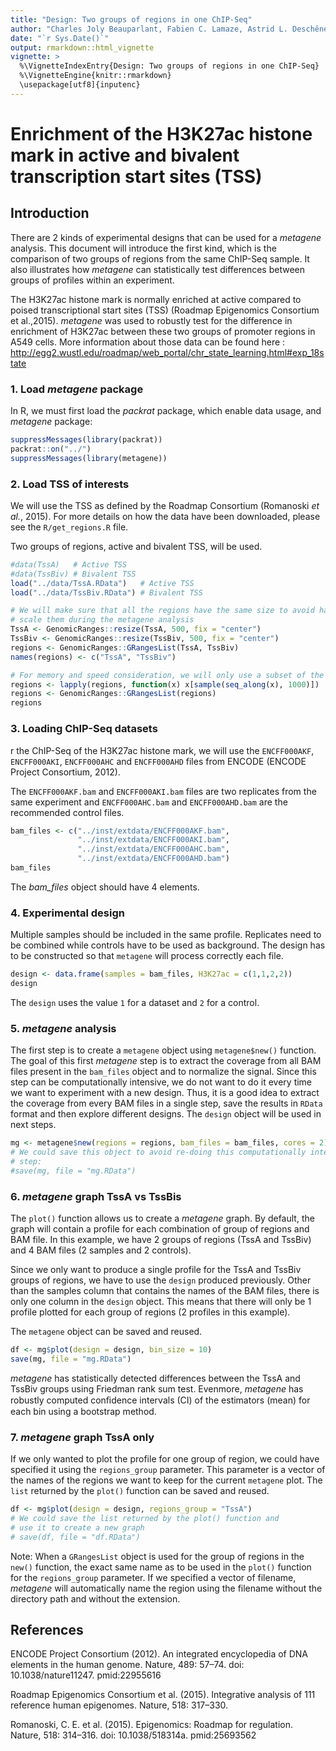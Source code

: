 ```yaml
---
title: "Design: Two groups of regions in one ChIP-Seq"
author: "Charles Joly Beauparlant, Fabien C. Lamaze, Astrid L. Deschênes, Rawane Samb, Elsa Bernatchez, Pascal Belleau, Steve Bilodeau and Arnaud Droit"
date: "`r Sys.Date()`"
output: rmarkdown::html_vignette
vignette: >
  %\VignetteIndexEntry{Design: Two groups of regions in one ChIP-Seq}
  %\VignetteEngine{knitr::rmarkdown}
  \usepackage[utf8]{inputenc}
---
```


# Enrichment of the H3K27ac histone mark in active and bivalent transcription start sites (TSS) #

## Introduction

There are 2 kinds of experimental designs that can be used for a _metagene_ 
analysis. This document will introduce the first kind, which is the comparison 
of two groups of regions from the same ChIP-Seq sample. It also illustrates 
how _metagene_ can statistically test differences between groups of profiles 
within an experiment.


The H3K27ac histone mark is normally enriched at active compared to poised 
transcriptional start sites (TSS) (Roadmap Epigenomics Consortium et al.,2015).
_metagene_  was used to robustly test for the difference in enrichment of 
H3K27ac between these two groups of promoter regions in A549 cells. More 
information about those data can be found here : <br> 
[http://egg2.wustl.edu/roadmap/web_portal/chr_state_learning.html#exp_18state](http://egg2.wustl.edu/roadmap/web_portal/chr_state_learning.html#exp_18state)


### 1. Load _metagene_ package

In R, we must first load the _packrat_ package, which enable data usage, and 
_metagene_ package:

```r
suppressMessages(library(packrat))
packrat::on("../")
suppressMessages(library(metagene))
```


### 2. Load TSS of interests

We will use the TSS as defined by the Roadmap Consortium 
(Romanoski _et al._, 2015). For more details on how the data have been 
downloaded, please see the `R/get_regions.R` file. 

Two groups of regions, active and bivalent TSS, will be used.

```r
#data(TssA)   # Active TSS
#data(TssBiv) # Bivalent TSS
load("../data/TssA.RData")   # Active TSS
load("../data/TssBiv.RData") # Bivalent TSS

# We will make sure that all the regions have the same size to avoid having to
# scale them during the metagene analysis
TssA <- GenomicRanges::resize(TssA, 500, fix = "center")
TssBiv <- GenomicRanges::resize(TssBiv, 500, fix = "center")
regions <- GenomicRanges::GRangesList(TssA, TssBiv)
names(regions) <- c("TssA", "TssBiv")

# For memory and speed consideration, we will only use a subset of the regions
regions <- lapply(regions, function(x) x[sample(seq_along(x), 1000)])
regions <- GenomicRanges::GRangesList(regions)
regions
```


### 3. Loading ChIP-Seq datasets

r the ChIP-Seq of the H3K27ac histone mark, we will use the `ENCFF000AKF`, 
`ENCFF000AKI`, `ENCFF000AHC` and  `ENCFF000AHD` files from ENCODE 
(ENCODE Project Consortium, 2012). 

The `ENCFF000AKF.bam` and `ENCFF000AKI.bam` 
files are two replicates from the same experiment and `ENCFF000AHC.bam` and 
`ENCFF000AHD.bam` are the recommended control files.

```r
bam_files <- c("../inst/extdata/ENCFF000AKF.bam",
               "../inst/extdata/ENCFF000AKI.bam",
               "../inst/extdata/ENCFF000AHC.bam",
               "../inst/extdata/ENCFF000AHD.bam")
bam_files
```

The _bam_files_ object should have 4 elements.


### 4. Experimental design

Multiple samples should be included in the same profile. Replicates need to be
combined while controls have to be used as background. The design has to be 
constructed so that `metagene` will process correctly each file.

```r
design <- data.frame(samples = bam_files, H3K27ac = c(1,1,2,2))
design
```

The `design` uses the value `1` for a dataset and `2` for a control.


### 5. _metagene_ analysis

The first step is to create a `metagene` object using `metagene$new()` 
function. The goal of this first _metagene_ step is to extract the coverage 
from all BAM files present in the `bam_files` object and to normalize the 
signal. Since this step can be computationally intensive, we do not want to do 
it every time we want to experiment with a new design. Thus, it is a good idea 
to extract the coverage from every BAM files in a single step, save the 
results in `RData` format and then explore different designs. The `design` 
object will be used in next steps.

```r
mg <- metagene$new(regions = regions, bam_files = bam_files, cores = 2)
# We could save this object to avoid re-doing this computationally intensive
# step:
#save(mg, file = "mg.RData")
```


### 6. _metagene_ graph TssA vs TssBis

The `plot()` function allows us to create a _metagene_ graph. By default, the 
graph will contain a profile for each combination of group of regions and BAM 
file. In this example, we have 2 groups of regions (TssA and TssBiv) and 4 BAM 
files (2 samples and 2 controls).

Since we only want to produce a single profile for the TssA and TssBiv groups 
of regions, we have to use the `design` produced previously. Other than the 
samples column that contains the names of the BAM files, there is only one 
column in the `design` object. This means that there will only be 1 profile 
plotted for each group of regions (2 profiles in this example).

The `metagene` object can be saved and reused.

```r
df <- mg$plot(design = design, bin_size = 10)
save(mg, file = "mg.RData")
```

_metagene_ has statistically detected differences between the TssA and TssBiv 
groups using Friedman rank sum test. Evenmore, _metagene_ has robustly
computed conﬁdence intervals (CI) of the estimators (mean) for each bin using 
a bootstrap method.

### 7. _metagene_ graph TssA only

If we only wanted to plot the profile for one group of region, we could have
specified it using the `regions_group` parameter. This parameter is a vector of
the names of the regions we want to keep for the current `metagene` plot. The 
`list` returned by the `plot()` function can be saved and reused.

```r
df <- mg$plot(design = design, regions_group = "TssA")
# We could save the list returned by the plot() function and
# use it to create a new graph
# save(df, file = "df.RData")
```

Note: When a `GRangesList` object is used for the group of regions in
the `new()` function, the exact same name as to be used in the `plot()` 
function for the `regions_group` parameter. If we specified a vector of 
filename, _metagene_ will automatically name the region using the filename 
without the directory path and without the extension.


## References 

ENCODE Project Consortium (2012). An integrated encyclopedia of DNA elements in 
the human genome. Nature, 489: 57–74. doi: 10.1038/nature11247. pmid:22955616 

Roadmap Epigenomics Consortium et al. (2015). Integrative analysis of 111 
reference human epigenomes. Nature, 518: 317–330.

Romanoski, C. E. et al. (2015). Epigenomics: Roadmap for regulation. Nature, 
518: 314–316. doi: 10.1038/518314a. pmid:25693562


